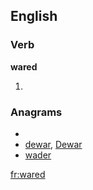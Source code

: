 
==English==

===Verb===
'''wared'''

# {{past of|[[ware]]}}

===Anagrams===
* {{alphagram|aderw}}
* [[dewar#English|dewar]], [[Dewar#English|Dewar]]
* [[wader#English|wader]]

[[fr:wared]]